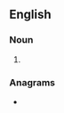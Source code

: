 ==English==

===Noun===
{{head|en|noun plural form|head=[[fisher]] [[cat]]s}}

# {{plural of|fisher cat|lang=en}}

===Anagrams===
* {{l|en|catfishers}}